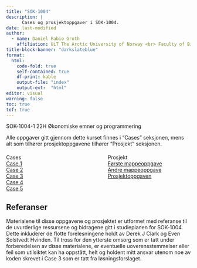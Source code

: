 ```yaml
---
title: "SOK-1004"
description: |
      Cases og prosjektoppgaver i SOK-1004.  
date: last-modified
author:
  - name: Daniel Fabio Groth
    affiliation: UiT The Arctic University of Norway <br> Faculty of Biosciences, Fisheries and Economics.
title-block-banner: "darkslateblue"
format:
  html: 
    code-fold: true
    self-contained: true
    df-print: kable
    output-file: "index"
    output-ext:  "html"
editor: visual
warning: false
toc: true
tof: true
---
```


SOK-1004-1 22H Økonomiske emner og programmering

Alle oppgaver gitt gjennom dette kurset finnes i "Cases" seksjonen, mens alt som tilhører prosjektoppgavene tilhører "Prosjekt" seksjonen.

```{=html}
<div class="center" style="display: flex; justify-content: space-between; margin-top: 20px;">
      <div style="width: 45%; position: relative;">
        <div class="content-overlay">
          <div class="text-overlay">Cases</div>
            <a href="/SOK-1004/Cases/Case_1_reworked.html" class="larger">Case 1</a>
            <br>
            <a href="/SOK-1004/Cases/Case_2_reworked.html" class="larger">Case 2</a>
            <br>
            <a href="/SOK-1004/Cases/Case_3_reworked.html" class="larger">Case 3</a>
            <br>
            <a href="/SOK-1004/Cases/Case_4_reworked.html" class="larger">Case 4</a>
            <br>
            <a href="/SOK-1004/Cases/Case_5_reworked.html" class="larger">Case 5</a>
        </div>
    </div>
    <div style="width: 45%; position: relative;">
        <div class="content-overlay">
          <div class="text-overlay">Prosjekt</div>
            <a href="/SOK-1004/Mappeoppgave1/Mappeoppgave_1_reworked.html" class="larger">Første mappeoppgave</a>
            <br>
            <a href="/SOK-1004/Mappeoppgave2/Mappeoppgave_2_reworked.html" class="larger">Andre mappeoppgave</a>
            <br>
            <a href="/SOK-1004/Prosjektoppgave/Prosjektoppgave_reworked.html" class="larger">Prosjektoppgaven</a>
        </div>
    </div>
</div>
```
## Referanser

Materialene til disse oppgavene og prosjektet er utformet med referanse til de uvurderlige ressursene og bidragene gitt i studieplanen for SOK-1004. Dette inkluderer de flotte forelesningene holdt av Derek J Clark og Even Solstvedt Hvinden. Til tross for den ytterste omsorg som er tatt under forberedelsen av disse materialene, er eventuelle uoverensstemmelser eller feil som utilsiktet kan ha oppstått, helt og holdent mitt ansvar utenom noe av koden skrevet i Case 3 som er tatt fra løsningsforslaget.
